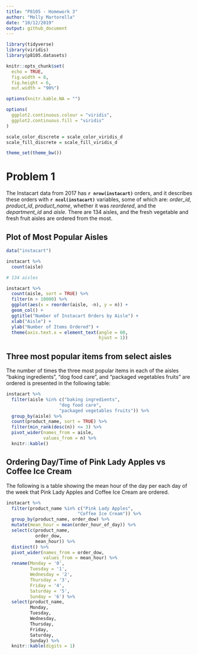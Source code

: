 ```yaml
---
title: "P8105 - Homework 3"
author: "Molly Martorella"
date: "10/12/2019"
output: github_document
---
```


```r

library(tidyverse)
library(viridis)
library(p8105.datasets)

knitr::opts_chunk$set(
  echo = TRUE,
  fig.width = 8,
  fig.height = 6,
  out.width = "90%")

options(knitr.kable.NA = "")

options(
  ggplot2.continuous.colour = "viridis",
  ggplot2.continuous.fill = "viridis"
)

scale_color_discrete = scale_color_viridis_d
scale_fill_discrete = scale_fill_viridis_d

theme_set(theme_bw())

```

# Problem 1

The Instacart data from 2017 has **`r nrow(instacart)`** orders, and it describes these orders with **`r ncol(instacart)`** variables, some of which are: _order_id_, _product_id_, _product_name_, whether it was _reordered_, and the _department_id_ and _aisle_. There are 134 aisles, and the fresh vegetable and fresh fruit aisles are ordered from the most.

## Plot of Most Popular Aisles

```r

data("instacart")

instacart %>% 
  count(aisle)

# 134 aisles
```

```r

instacart %>% 
  count(aisle, sort = TRUE) %>% 
  filter(n > 10000) %>% 
  ggplot(aes(x = reorder(aisle, -n), y = n)) +
  geom_col() +
  ggtitle("Number of Instacart Orders by Aisle") +
  xlab("Aisle") +
  ylab("Number of Items Ordered") +
  theme(axis.text.x = element_text(angle = 60, 
                                   hjust = 1))

```

## Three most popular items from select aisles

The number of times the three most popular items in each of the aisles “baking ingredients”, “dog food care”, and “packaged vegetables fruits” are ordered is presented in the following table:

```r

instacart %>% 
  filter(aisle %in% c("baking ingredients", 
                    "dog food care", 
                    "packaged vegetables fruits")) %>% 
  group_by(aisle) %>% 
  count(product_name, sort = TRUE) %>% 
  filter(min_rank(desc(n)) <= 3) %>% 
  pivot_wider(names_from = aisle,
              values_from = n) %>% 
  knitr::kable()

```

## Ordering Day/Time of Pink Lady Apples vs Coffee Ice Cream

The following is a table showing the mean hour of the day per each day of the week that Pink Lady Apples and Coffee Ice Cream are ordered.

```r

instacart %>% 
  filter(product_name %in% c("Pink Lady Apples",
                           "Coffee Ice Cream")) %>% 
  group_by(product_name, order_dow) %>% 
  mutate(mean_hour = mean(order_hour_of_day)) %>% 
  select(c(product_name, 
           order_dow, 
           mean_hour)) %>%
  distinct() %>% 
  pivot_wider(names_from = order_dow, 
              values_from = mean_hour) %>% 
  rename(Monday = '0',
         Tuesday = '1',
         Wednesday = '2',
         Thursday = '3',
         Friday = '4',
         Saturday = '5',
         Sunday = '6') %>%
  select(product_name, 
         Monday, 
         Tuesday, 
         Wednesday, 
         Thursday, 
         Friday, 
         Saturday, 
         Sunday) %>% 
  knitr::kable(digits = 1)

```






